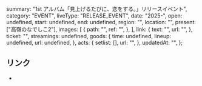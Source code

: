   summary: "1st アルバム「見上げるたびに、恋をする。」リリースイベント",
  category: "EVENT",
  liveType: "RELEASE_EVENT",
  date: "2025-",
  open: undefined,
  start: undefined,
  end: undefined,
  region: "",
  location: "",
  present: ["高嶺のなでしこ2"],
  images: [
    {
      path: "",
      ref: "",
    },
  ],
  link: {
    text: "",
    url: "",
  },
  ticket: "",
  streamings: undefined,
  goods: {
    time: undefined,
    lineup: undefined,
    url: undefined,
  },
  acts: {
    setlist: [],
    url: "",
  },
  updatedAt: "",
};

## リンク

- []()
